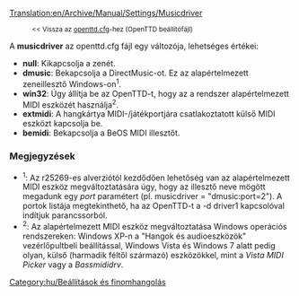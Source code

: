 [[Translation:en/Archive/Manual/Settings/Musicdriver]]

:<small><< Vissza az [[hu/Archive/Manual/Settings/Openttd.cfg|openttd.cfg]]-hez (OpenTTD beállítófájl)</small>


A '''musicdriver''' az openttd.cfg fájl egy változója, lehetséges értékei:

* '''null''': Kikapcsolja a zenét.
* '''dmusic''': Bekapcsolja a DirectMusic-ot. Ez az alapértelmezett zeneillesztő Windows-on<sup>1</sup>.
* '''win32''': Úgy állítja be az OpenTTD-t, hogy az a rendszer alapértelmezett MIDI eszközét használja<sup>2</sup>. 
* '''extmidi''': A hangkártya MIDI-/játékportjára csatlakoztatott külső MIDI eszközt kapcsolja be.
* '''bemidi''': Bekapcsolja a BeOS MIDI illesztőt.


=== Megjegyzések ===
*<sup>1</sup>: Az r25269-es alverziótól kezdődően lehetőség van az alapértelmezett MIDI eszköz megváltoztatására úgy, hogy az illesztő neve mögött megadunk egy ''port'' paramétert (pl. musicdriver = "dmusic:port=2"). A portok listája megtekinthető, ha az OpenTTD-t a -d driver1 kapcsolóval indítjuk parancssorból.
*<sup>2</sup>: Az alapértelmezett MIDI eszköz megváltoztatása Windows operációs rendszereken: Windows XP-n a "Hangok és audioeszközök" vezérlőpultbeli beállítással, Windows Vista és Windows 7 alatt pedig olyan, külső (harmadik féltől származó) eszközökkel, mint a ''Vista MIDI Picker'' vagy a ''Bassmididrv''.

[[Category:hu/Beállítások és finomhangolás]]